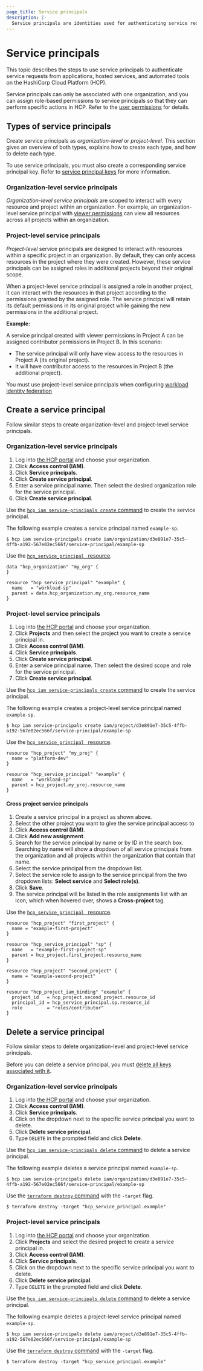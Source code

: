 ```yaml
---
page_title: Service principals
description: |-
  Service principals are identities used for authenticating service requests from applications, hosted services, and automated tools.
---
```


# Service principals

This topic describes the steps to use service principals to authenticate service requests from applications, hosted services, and automated tools on the HashiCorp Cloud Platform (HCP).

Service principals can only be associated with one organization, and you can assign role-based permissions to service principals so that they can perform specific actions in HCP. Refer to the [user permissions](/hcp/docs/hcp/iam/users#user-permissions) for details.

## Types of service principals

Create service principals as _organization-level_ or _project-level_. This section gives an overview of both types, explains how to create each type, and how to delete each type.

To use service principals, you must also create a corresponding service principal key. Refer to [service principal keys](/hcp/docs/hcp/iam/service-principal/key) for more information.

### Organization-level service principals

_Organization-level service principals_ are scoped to interact with every resource and project within an organization. For example, an organization-level service principal with [viewer permissions](/hcp/docs/hcp/iam/users#user-permissions) can view all resources across all projects within an organization.

### Project-level service principals
_Project-level_ service principals are designed to interact with resources within a specific project in an organization. By default, they can only access resources in the project where they were created. However, these service principals can be assigned roles in additional projects beyond their original scope.

 When a project-level service principal is assigned a role in another project, it can interact with the resources in that project according to the permissions granted by the assigned role. The service principal will retain its default permissions in its original project while gaining the new permissions in the additional project.

 **Example:**

 A service principal created with viewer permissions in Project A can be assigned contributor permissions in Project B. In this scenario:
 * The service principal will only have view access to the resources in Project A (its original project).
 * It will have contributor access to the resources in Project B (the additional project).

You must use project-level service principals when configuring [workload identity federation](/hcp/docs/hcp/iam/service-principal/workload-identity-federation)

## Create a service principal

Follow similar steps to create organization-level and project-level service principals.

### Organization-level service principals

<Tabs>
<Tab heading="HCP UI" group="ui">

1. Log into [the HCP portal](https://portal.cloud.hashicorp.com/) and choose your organization.
1. Click **Access control (IAM)**.
1. Click **Service principals**.
1. Click **Create service principal**.
1. Enter a service principal name. Then select the desired organization role for the service principal.
1. Click **Create service principal**.

</Tab>

<Tab heading="HCP CLI" group="cli">

Use the [`hcp iam service-principals create` command](/hcp/docs/cli/commands/iam/service-principals/create) to create the service principal.

The following example creates a service principal named `example-sp`.

```shell-session
$ hcp iam service-principals create iam/organization/d3e891e7-35c5-4ffb-a192-567e02ec566f/service-principal/example-sp
```

</Tab>

<Tab heading="Terraform" group="tf">

Use the [`hcp_service_principal ` resource](https://registry.terraform.io/providers/hashicorp/hcp/latest/docs/resources/service_principal).

```hcl
data "hcp_organization" "my_org" {
}

resource "hcp_service_principal" "example" {
  name   = "workload-sp"
  parent = data.hcp_organization.my_org.resource_name
}
```

</Tab>
</Tabs>

### Project-level service principals

<Tabs>
<Tab heading="HCP UI" group="ui">

1. Log into [the HCP portal](https://portal.cloud.hashicorp.com/) and choose your organization.
1. Click **Projects** and then select the project you want to create a service principal in.
1. Click **Access control (IAM)**.
1. Click **Service principals**.
1. Click **Create service principal**.
1. Enter a service principal name. Then select the desired scope and role for the service principal.
1. Click **Create service principal**.

</Tab>

<Tab heading="HCP CLI" group="cli">

Use the [`hcp iam service-principals create` command](/hcp/docs/cli/commands/iam/service-principals/create) to create the service principal.

The following example creates a project-level service principal named `example-sp`.

```shell-session
$ hcp iam service-principals create iam/project/d3e891e7-35c5-4ffb-a192-567e02ec566f/service-principal/example-sp
```

</Tab>

<Tab heading="Terraform" group="tf">

Use the [`hcp_service_principal ` resource](https://registry.terraform.io/providers/hashicorp/hcp/latest/docs/resources/service_principal).

```hcl
resource "hcp_project" "my_proj" {
  name = "platform-dev"
}

resource "hcp_service_principal" "example" {
  name   = "workload-sp"
  parent = hcp_project.my_proj.resource_name
}
```

</Tab>

</Tabs>

#### Cross project service principals
<Tabs>
<Tab heading="HCP UI" group="ui">

1. Create a service principal in a project as shown above.
1. Select the other project you want to give the service principal access to
1. Click **Access control (IAM)**.
1. Click **Add new assignment**.
1. Search for the service principal by name or by ID in the search box. Searching by name will show a dropdown of all service principals from the organization and all projects within the organization that contain that name.
1. Select the service principal from the dropdown list.
1. Select the service role to assign to the service principal from the two dropdown lists: **Select service** and **Select role(s)**.
1. Click **Save**.
1. The service principal will be listed in the role assignments list with an icon, which when hovered over, shows a **Cross-project** tag.

</Tab>

<Tab heading="Terraform" group="tf">

Use the [`hcp_service_principal ` resource](https://registry.terraform.io/providers/hashicorp/hcp/latest/docs/resources/service_principal).

```hcl
resource "hcp_project" "first_project" {
  name = "example-first-project"
}

resource "hcp_service_principal" "sp" {
  name   = "example-first-project-sp"
  parent = hcp_project.first_project.resource_name
}

resource "hcp_project" "second_project" {
  name = "example-second-project"
}

resource "hcp_project_iam_binding" "example" {
  project_id   = hcp_project.second_project.resource_id
  principal_id = hcp_service_principal.sp.resource_id
  role         = "roles/contributor"
}
```

</Tab>
</Tabs>

## Delete a service principal

Follow similar steps to delete organization-level and project-level service principals.

Before you can delete a service principal, you must [delete all keys associated with it](/hcp/docs/hcp/iam/service-principal/key).

### Organization-level service principals

<Tabs>
<Tab heading="HCP UI" group="ui">

1. Log into [the HCP portal](https://portal.cloud.hashicorp.com/) and choose your organization.
1. Click **Access control (IAM)**.
1. Click **Service principals**.
1. Click on the dropdown next to the specific service principal you want to delete.
1. Click **Delete service principal**.
1. Type `DELETE` in the prompted field and click **Delete**. 

</Tab>

<Tab heading="HCP CLI" group="cli">

Use the [`hcp iam service-principals delete` command](/hcp/docs/cli/commands/iam/service-principals/delete) to delete a service principal.

The following example deletes a service principal named `example-sp`.

```shell-session
$ hcp iam service-principals delete iam/organization/d3e891e7-35c5-4ffb-a192-567e02ec566f/service-principal/example-sp
```

</Tab>

<Tab heading="Terraform" group="tf">

Use the [`terraform destroy` command](/terraform/cli/commands/destroy)  with the `-target` flag.

```hcl
$ terraform destroy -target "hcp_service_principal.example"
```

</Tab>
</Tabs>

### Project-level service principals

<Tabs>
<Tab heading="HCP UI" group="ui">

1. Log into [the HCP portal](https://portal.cloud.hashicorp.com/) and choose your organization.
1. Click **Projects** and select the desired project to create a service principal in.
1. Click **Access control (IAM)**.
1. Click **Service principals**.
1. Click on the dropdown next to the specific service principal you want to delete.
1. Click **Delete service principal**.
1. Type `DELETE` in the prompted field and click **Delete**. 

</Tab>

<Tab heading="HCP CLI" group="cli">

Use the [`hcp iam service-principals delete` command](/hcp/docs/cli/commands/iam/service-principals/delete) to delete a service principal.

The following example deletes a project-level service principal named `example-sp`.

```shell-session
$ hcp iam service-principals delete iam/project/d3e891e7-35c5-4ffb-a192-567e02ec566f/service-principal/example-sp
```

</Tab>

<Tab heading="Terraform" group="tf">

Use the [`terraform destroy` command](/terraform/cli/commands/destroy) with the `-target` flag.

```shell-session
$ terraform destroy -target "hcp_service_principal.example"
```

</Tab>
</Tabs>

